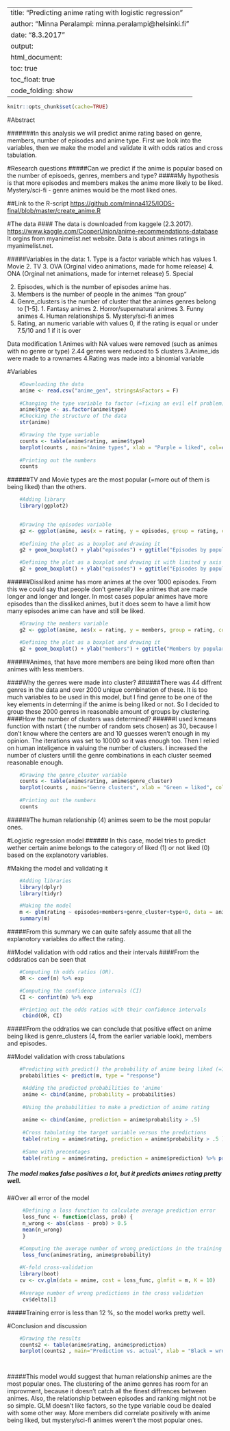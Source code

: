 
---
title: "Predicting anime rating with logistic regression"
author: "Minna Peralampi: minna.peralampi@helsinki.fi"
date: "8.3.2017"
output:
  html_document:
    toc: true
    toc_float: true
    code_folding: show
---
```r
knitr::opts_chunk$set(cache=TRUE)
```
#Abstract

#######In this analysis we will predict anime rating based on genre, members, number of episodes and anime type. First we look into the variables, then we make the model and validate it with odds ratios and cross tabulation.

#Research questions
#####Can we predict if the anime is popular based on the number of episoeds, genres, members and type?
#####My hypothesis is that more episodes and members makes the anime more likely to be liked. Mystery/sci-fi - genre animes would be the most liked ones.

##Link to the R-script
<https://github.com/minna4125/IODS-final/blob/master/create_anime.R>

       
#The data
#### The data is downloaded from kaggele (2.3.2017).
<https://www.kaggle.com/CooperUnion/anime-recommendations-database>
It orgins from myanimelist.net website.
Data is about animes ratings in myanimelist.net.

#####Variables in the data:
  1. Type is a factor variable which has values
    1. Movie 
    2. TV
    3. OVA (Orginal video animations, made for home release) 
    4. ONA (Orginal net animations, made for internet release)
    5. Special
    
  2. Episodes, which is the number of episodes anime has.
  3. Members is the number of people in the animes "fan group"
  4. Genre_clusters is the number of cluster that the animes genres belong to [1-5].
    1. Fantasy animes
    2. Horror/supernatural animes
    3. Funny animes
    4. Human relationships
    5. Mystery/sci-fi animes
  5. Rating, an numeric variable with values 0, if the rating is equal or under 7.5/10 and 1 if it is over


Data modification
  1.Animes with NA values were removed (such as animes with no genre or type)
  2.44 genres were reduced to 5 clusters 
  3.Anime_ids were made to a rownames
  4.Rating was made into a binomial variable
  
#Variables
```r
    #Downloading the data
    anime <- read.csv("anime_gen", stringsAsFactors = F)
    
    #Changing the type variable to factor (=fixing an evil elf problem)
    anime$type <- as.factor(anime$type)
    #Checking the structure of the data
    str(anime)
```



```r
    
    
    #Drawing the type variable
    counts <- table(anime$rating, anime$type)
    barplot(counts , main="Anime types", xlab = "Purple = liked", col=c( "pink", "purple"), beside = T)
    
    #Printing out the numbers
    counts
```
######TV and Movie types are the most popular (=more out of them is being liked) than the others.

```r
    #Adding library
    library(ggplot2)

    
    #Drawing the episodes variable
    g2 <- ggplot(anime, aes(x = rating, y = episodes, group = rating, col=rating))
    
    #Defining the plot as a boxplot and drawing it
    g2 + geom_boxplot() + ylab("episodes") + ggtitle("Episodes by popularity")+ xlim(-1,2)

    #Defining the plot as a boxplot and drawing it with limited y axis
    g2 + geom_boxplot() + ylab("episodes") + ggtitle("Episodes by popularity (limited y-axe)")+ xlim(-1,2)+ylim(0,250)
```

######Dissliked anime has more animes at the over 1000 episodes. From this we could say that people don't generally like animes that are made longer and longer and longer. In most cases popular animes have more episodes than the dissliked animes, but it does seem to have a limit how many episodes anime can have and still be liked.


```r

    #Drawing the members variable
    g2 <- ggplot(anime, aes(x = rating, y = members, group = rating, col=rating))

    #Defining the plot as a boxplot and drawing it
    g2 + geom_boxplot() + ylab("members") + ggtitle("Members by popularity")+ xlim(-1,2)

```   

######Animes, that have more members are being liked more often than animes with less members.
    
####Why the genres were made into cluster? 
######There was 44 diffrent genres in the data and over 2000 unique combination of these. It is too much variables to be used in this model, but I find genre to be one of the key elements in determing if the anime is being liked or not. So I decided to group these 2000 genres in reasonable amount of groups by clustering.
####How the number of clusters was determined? 
######I used kmeans function with nstart ( the number of random sets chosen) as 30, because I don't know where the centers are and 10 guesses weren't enough in my opinion. The  iterations was set to 10000 so it was enough too. Then I relied on human inteligence in valuing the number of clusters. I increased the number of clusters untill the genre combinations in each cluster seemed reasonable enough.
```r

    #Drawing the genre_cluster variable
    counts <- table(anime$rating, anime$genre_cluster)
    barplot(counts , main="Genre clusters", xlab = "Green = liked", col=c( "light blue", "light green"), beside = T)
    
    #Printing out the numbers
    counts
```  

######The human relationship (4) animes seem to be the most popular ones.

#Logistic regression model
###### In this case, model tries to predict wether certain anime belongs to the category of liked (1) or not liked (0) based on the explanotory variables. 


#Making the model and validating it

```r

    #Adding libraries
    library(dplyr)
    library(tidyr)

    #Making the model
    m <- glm(rating ~ episodes+members+genre_cluster+type+0, data = anime, family = "binomial")
    summary(m)
```
#####From this summary we can quite safely assume that all the explanotory variables do affect the rating.


##Model validation with odd ratios and their intervals
####From the oddsratios can be seen that
```r
    #Computing th odds ratios (OR).
    OR <- coef(m) %>% exp

    #Computing the confidence intervals (CI)
    CI <- confint(m) %>% exp

    #Printing out the odds ratios with their confidence intervals
     cbind(OR, CI)
```
#####From the oddratios we can conclude that positive effect on anime being liked is genre_clusters (4, from the earlier variable look), members and episodes. 

##Model validation with cross tabulations

```r
    #Predicting with predict() the probability of anime being liked (=1)
    probabilities <- predict(m, type = "response")

     #Adding the predicted probabilities to 'anime'
     anime <- cbind(anime, probability = probabilities)
 
     #Using the probabilities to make a prediction of anime rating
    
     anime <- cbind(anime, prediction = anime$probability > .5)
 
     #Cross tabulating the target variable versus the predictions
     table(rating = anime$rating, prediction = anime$probability > .5 )
     
     #Same with precentages
     table(rating = anime$rating, prediction = anime$prediction) %>% prop.table()%>%addmargins()
```
##### The model makes false positives a lot, but it predicts animes rating pretty well.
##Over all error of the model

```r
     
     #Defining a loss function to calculate average prediction error
     loss_func <- function(class, prob) {
     n_wrong <- abs(class - prob) > 0.5
     mean(n_wrong)
     }

    #Computing the average number of wrong predictions in the training data
     loss_func(anime$rating, anime$probability)
     
    #K-fold cross-validation
    library(boot)
    cv <- cv.glm(data = anime, cost = loss_func, glmfit = m, K = 10)
    
    #Average number of wrong predictions in the cross validation
     cv$delta[1]

```
#####Training error is less than 12 %, so the model works pretty well. 

#Conclusion and discussion

```r
    #Drawing the results 
    counts2 <- table(anime$rating, anime$prediction)
    barplot(counts2 , main="Prediction vs. actual", xlab = "Black = wrong prediction", col=c( "yellow", "black"),beside = T)

   

```    

#####This model would suggest that human relationship animes are the most popular ones. The clustering of the anime genres has room for an improvment, because it doesn't catch all the finest diffrences between animes. Also, the relationship between episodes and ranking might not be so simple. GLM doesn't like factors, so the type variable coud be dealed with some other way. More members did correlate positively with anime being liked, but mystery/sci-fi animes weren't the most popular ones.

